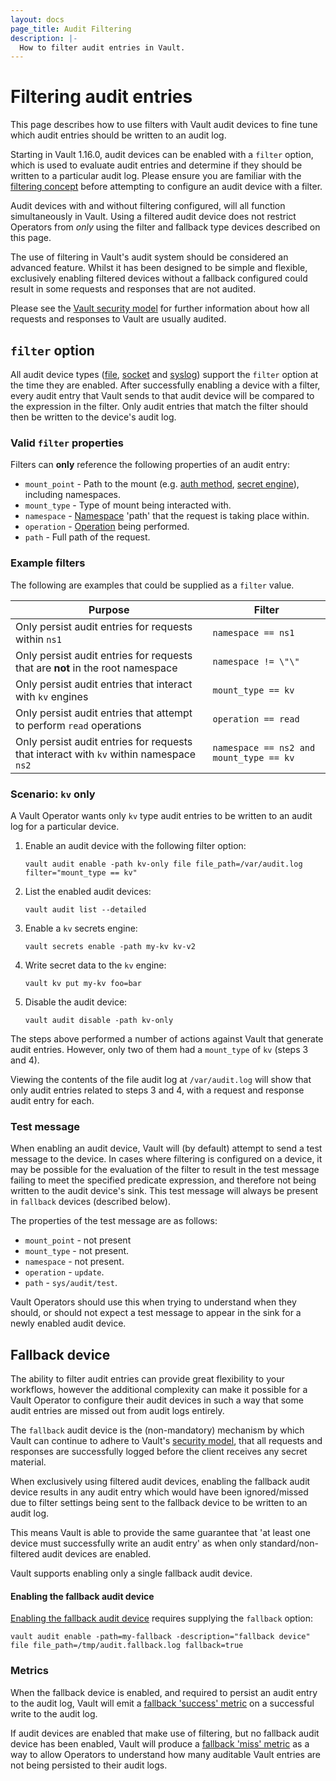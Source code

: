 ```yaml
---
layout: docs
page_title: Audit Filtering
description: |-
  How to filter audit entries in Vault.
---
```


[filter syntax]: /vault/docs/concepts/filtering

# Filtering audit entries

This page describes how to use filters with Vault audit devices to fine tune which
audit entries should be written to an audit log.

Starting in Vault 1.16.0, audit devices can be enabled with a `filter` option, which
is used to evaluate audit entries and determine if they should be written to a particular
audit log. Please ensure you are familiar with the [filtering concept](/vault/docs/concepts/filtering) before
attempting to configure an audit device with a filter.

Audit devices with and without filtering configured, will all function simultaneously
in Vault. Using a filtered audit device does not restrict Operators from *only* using
the filter and fallback type devices described on this page.

<Note title="Advanced audit feature">
  The use of filtering in Vault's audit system should be considered an advanced feature.
  Whilst it has been designed to be simple and flexible, exclusively enabling filtered
  devices without a fallback configured could result in some requests and responses that are not audited.
</Note>

Please see the [Vault security model](/vault/docs/internals/security) for further
information about how all requests and responses to Vault are usually audited.

## `filter` option

All audit device types ([file](/vault/docs/audit/file), [socket](/vault/docs/audit/socket)
and [syslog](/vault/docs/audit/syslog)) support the `filter` option at the time they
are enabled. After successfully enabling a device with a filter, every audit entry
that Vault sends to that audit device will be compared to the expression in the filter.
Only audit entries that match the filter should then be written to the device's audit log.

### Valid `filter` properties

Filters can **only** reference the following properties of an audit entry:

* `mount_point` - Path to the mount (e.g. [auth method](/vault/docs/auth), [secret engine](/vault/docs/secrets)),
including namespaces.
* `mount_type` - Type of mount being interacted with.
* `namespace` - [Namespace](/vault/docs/enterprise/namespaces) 'path' that the request is taking place within.
* `operation` - [Operation](/vault/docs/glossary#operation) being performed.
* `path` - Full path of the request.

### Example filters

The following are examples that could be supplied as a `filter` value.

| Purpose                                                                                | Filter                                  |
|----------------------------------------------------------------------------------------|-----------------------------------------|
| Only persist audit entries for requests within `ns1`                                   | `namespace == ns1`                      |
| Only persist audit entries for requests that are **not** in the root namespace         | `namespace != \"\"`                     |
| Only persist audit entries that interact with `kv` engines                             | `mount_type == kv`                      |
| Only persist audit entries that attempt to perform `read` operations                   | `operation == read`                     |
| Only persist audit entries for requests that interact with `kv` within namespace `ns2` | `namespace == ns2 and mount_type == kv` |

### Scenario: `kv` only

A Vault Operator wants only `kv` type audit entries to be written to an audit log for a particular device.

1. Enable an audit device with the following filter option:

    ```
    vault audit enable -path kv-only file file_path=/var/audit.log filter="mount_type == kv"
    ```

2. List the enabled audit devices:

    ```
    vault audit list --detailed
    ```

3. Enable a `kv` secrets engine:

    ```
    vault secrets enable -path my-kv kv-v2
    ```

4. Write secret data to the `kv` engine:

    ```
    vault kv put my-kv foo=bar
    ```

5. Disable the audit device:

    ```
    vault audit disable -path kv-only
    ```

The steps above performed a number of actions against Vault that generate audit entries.
However, only two of them had a `mount_type` of `kv` (steps 3 and 4).

Viewing the contents of the file audit log at `/var/audit.log` will show that only audit
entries related to steps 3 and 4, with a request and response audit entry for each.

### Test message

When enabling an audit device, Vault will (by default) attempt to send a test message
to the device. In cases where filtering is configured on a device, it may be possible
for the evaluation of the filter to result in the test message failing to meet the specified
predicate expression, and therefore not being written to the audit device's sink. This test
message will always be present in `fallback` devices (described below).

The properties of the test message are as follows:

* `mount_point` - not present
* `mount_type` - not present.
* `namespace` - not present.
* `operation` - `update`.
* `path` - `sys/audit/test`.

Vault Operators should use this when trying to understand when they should, or
should not expect a test message to appear in the sink for a newly enabled audit device.

## Fallback device

The ability to filter audit entries can provide great flexibility to your workflows,
however the additional complexity can make it possible for a Vault Operator to configure their
audit devices in such a way that some audit entries are missed out from audit logs entirely.

The `fallback` audit device is the (non-mandatory) mechanism by which Vault can
continue to adhere to Vault's [security model](/vault/docs/internals/security),
that all requests and responses are successfully logged before the client receives
any secret material.

When exclusively using filtered audit devices, enabling the fallback audit device
results in any audit entry which would have been ignored/missed due to filter settings
being sent to the fallback device to be written to an audit log.

This means Vault is able to provide the same guarantee that 'at least one device must
successfully write an audit entry' as when only standard/non-filtered audit devices
are enabled.

<Note title="Single fallback device">
  Vault supports enabling only a single fallback audit device.
</Note>

#### Enabling the fallback audit device

[Enabling the fallback audit device](/vault/docs/audit#fallback) requires supplying the `fallback` option:

```shell-session
vault audit enable -path=my-fallback -description="fallback device" file file_path=/tmp/audit.fallback.log fallback=true
```

### Metrics

When the fallback device is enabled, and required to persist an audit entry to the audit log,
Vault will emit a [fallback 'success' metric](/vault/docs/internals/telemetry/metrics/audit#vault-audit-fallback-success) on
a successful write to the audit log.

If audit devices are enabled that make use of filtering, but no fallback audit device
has been enabled, Vault will produce a [fallback 'miss' metric](/vault/docs/internals/telemetry/metrics/audit#vault-audit-fallback-miss)
as a way to allow Operators to understand how many auditable Vault entries are not
being persisted to their audit logs.
